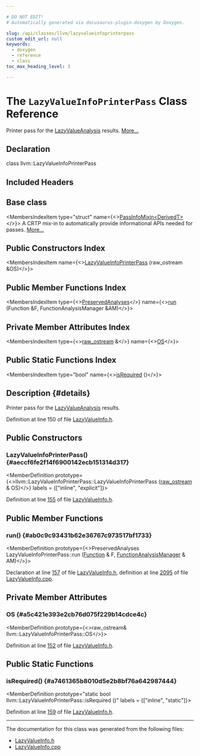 ```yaml
---

# DO NOT EDIT!
# Automatically generated via docusaurus-plugin-doxygen by Doxygen.

slug: /api/classes/llvm/lazyvalueinfoprinterpass
custom_edit_url: null
keywords:
  - doxygen
  - reference
  - class
toc_max_heading_level: 3

---
```





# The `LazyValueInfoPrinterPass` Class Reference

<DoxygenPage pluginConfig={pluginConfig}>

Printer pass for the <a href="/docs/api/classes/llvm/lazyvalueanalysis">LazyValueAnalysis</a> results. <a href="#details">More...</a>

## Declaration

<CodeBlock>class llvm::LazyValueInfoPrinterPass</CodeBlock>

## Included Headers

<IncludesList>
<IncludesListItem
  filePath="llvm/Analysis/LazyValueInfo.h"
  permalink="/docs/api/files/include/include/llvm/include/llvm/analysis/lazyvalueinfo-h"
  isLocal="true" />
</IncludesList>

## Base class

<MembersIndex>

<MembersIndexItem
  type="struct"
  name={<><a href="/docs/api/structs/llvm/passinfomixin">PassInfoMixin&lt;DerivedT&gt;</a></>}>
A CRTP mix-in to automatically provide informational APIs needed for passes. <a href="/docs/api/structs/llvm/passinfomixin/#details">More...</a>
</MembersIndexItem>

</MembersIndex>

## Public Constructors Index

<MembersIndex>

<MembersIndexItem
  name={<><a href="#aeccf6fe2f14f6900142ecb151314d317">LazyValueInfoPrinterPass</a> (raw&#95;ostream &amp;OS)</>}>
</MembersIndexItem>

</MembersIndex>

## Public Member Functions Index

<MembersIndex>

<MembersIndexItem
  type={<><a href="/docs/api/classes/llvm/preservedanalyses">PreservedAnalyses</a></>}
  name={<><a href="#ab0c9c93431b62e36767c973517bf1733">run</a> (Function &amp;F, FunctionAnalysisManager &amp;AM)</>}>
</MembersIndexItem>

</MembersIndex>

## Private Member Attributes Index

<MembersIndex>

<MembersIndexItem
  type={<><a href="/docs/api/classes/llvm/raw-ostream">raw&#95;ostream</a> &amp;</>}
  name={<><a href="#a5c421e393e2cb76d075f229b14cdce4c">OS</a></>}>
</MembersIndexItem>

</MembersIndex>

## Public Static Functions Index

<MembersIndex>

<MembersIndexItem
  type="bool"
  name={<><a href="#a7461365b8010d5e2b8bf76a642987444">isRequired</a> ()</>}>
</MembersIndexItem>

</MembersIndex>

## Description {#details}

Printer pass for the <a href="/docs/api/classes/llvm/lazyvalueanalysis">LazyValueAnalysis</a> results.

Definition at line 150 of file <a href="/docs/api/files/include/include/llvm/include/llvm/analysis/lazyvalueinfo-h">LazyValueInfo.h</a>.

<SectionDefinition>

## Public Constructors

### LazyValueInfoPrinterPass() {#aeccf6fe2f14f6900142ecb151314d317}

<MemberDefinition
  prototype={<>llvm::LazyValueInfoPrinterPass::LazyValueInfoPrinterPass (<a href="/docs/api/classes/llvm/raw-ostream">raw&#95;ostream</a> &amp; OS)</>}
  labels = {["inline", "explicit"]}>

Definition at line <a href="/docs/api/files/include/include/llvm/include/llvm/analysis/lazyvalueinfo-h/#l00155">155</a> of file <a href="/docs/api/files/include/include/llvm/include/llvm/analysis/lazyvalueinfo-h">LazyValueInfo.h</a>.
</MemberDefinition>

</SectionDefinition>

<SectionDefinition>

## Public Member Functions

### run() {#ab0c9c93431b62e36767c973517bf1733}

<MemberDefinition
  prototype={<>PreservedAnalyses LazyValueInfoPrinterPass::run (<a href="/docs/api/classes/llvm/function">Function</a> &amp; F, <a href="/docs/api/namespaces/llvm/#adce09a5a0de0e3177eb00e932734af2f">FunctionAnalysisManager</a> &amp; AM)</>}>

Declaration at line <a href="/docs/api/files/include/include/llvm/include/llvm/analysis/lazyvalueinfo-h/#l00157">157</a> of file <a href="/docs/api/files/include/include/llvm/include/llvm/analysis/lazyvalueinfo-h">LazyValueInfo.h</a>, definition at line <a href="/docs/api/files/lib/lib/analysis/lazyvalueinfo-cpp/#l02095">2095</a> of file <a href="/docs/api/files/lib/lib/analysis/lazyvalueinfo-cpp">LazyValueInfo.cpp</a>.
</MemberDefinition>

</SectionDefinition>

<SectionDefinition>

## Private Member Attributes

### OS {#a5c421e393e2cb76d075f229b14cdce4c}

<MemberDefinition
  prototype={<>raw&#95;ostream&amp; llvm::LazyValueInfoPrinterPass::OS</>}>

Definition at line <a href="/docs/api/files/include/include/llvm/include/llvm/analysis/lazyvalueinfo-h/#l00152">152</a> of file <a href="/docs/api/files/include/include/llvm/include/llvm/analysis/lazyvalueinfo-h">LazyValueInfo.h</a>.
</MemberDefinition>

</SectionDefinition>

<SectionDefinition>

## Public Static Functions

### isRequired() {#a7461365b8010d5e2b8bf76a642987444}

<MemberDefinition
  prototype="static bool llvm::LazyValueInfoPrinterPass::isRequired ()"
  labels = {["inline", "static"]}>

Definition at line <a href="/docs/api/files/include/include/llvm/include/llvm/analysis/lazyvalueinfo-h/#l00159">159</a> of file <a href="/docs/api/files/include/include/llvm/include/llvm/analysis/lazyvalueinfo-h">LazyValueInfo.h</a>.
</MemberDefinition>

</SectionDefinition>

<hr/>

The documentation for this class was generated from the following files:

<ul>
<li><a href="/docs/api/files/include/include/llvm/include/llvm/analysis/lazyvalueinfo-h">LazyValueInfo.h</a></li>
<li><a href="/docs/api/files/lib/lib/analysis/lazyvalueinfo-cpp">LazyValueInfo.cpp</a></li>
</ul>

</DoxygenPage>
